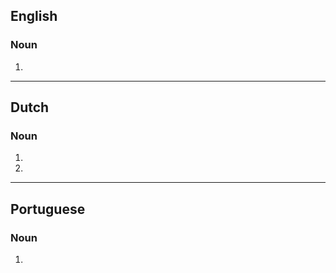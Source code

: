 {{also|épenthèses}}
==English==

===Noun===
{{head|en|noun form}}

# {{en-irregular plural of|ending=es|epenthesis}}


----

==Dutch==

===Noun===
{{head|nl|noun form}}

# {{plural of|nl|epenthese}}
# {{plural of|nl|epenthesis}}

----

==Portuguese==

===Noun===
{{head|pt|noun form|g=f}}

# {{plural of|pt|epenthese}}